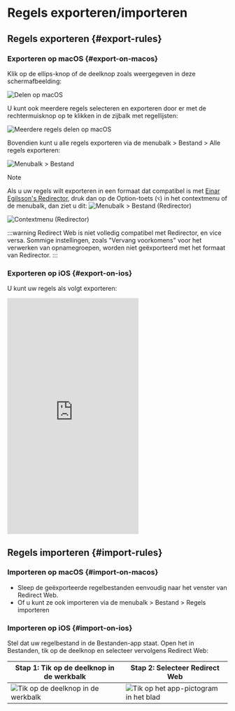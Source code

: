 # Regels exporteren/importeren

## Regels exporteren {#export-rules}

### Exporteren op macOS {#export-on-macos}

Klik op de ellips-knop of de deelknop zoals weergegeven in deze schermafbeelding:

![Delen op macOS](/img/share-on-macos.png)

U kunt ook meerdere regels selecteren en exporteren door er met de rechtermuisknop op te klikken in de zijbalk met regellijsten:

![Meerdere regels delen op macOS](/img/multiselect-on-macos.png)

Bovendien kunt u alle regels exporteren via de menubalk > Bestand > Alle regels exporteren:

![Menubalk > Bestand](/img/menubar-file.png)

> [!NOTE]
> Als u uw regels wilt exporteren in een formaat dat compatibel is met [Einar Egilsson's Redirector](https://einaregilsson.com/redirector/), druk dan op de Option-toets (`⌥`) in het contextmenu of de menubalk, dan ziet u dit:
> ![Menubalk > Bestand (Redirector)](/img/menubar-file-redirector.png)
>
> ![Contextmenu (Redirector)](/img/context-menu-redirector.png)
>
> :::warning
> Redirect Web is niet volledig compatibel met Redirector, en vice versa. Sommige instellingen, zoals "Vervang voorkomens" voor het verwerken van opnamegroepen, worden niet geëxporteerd met het formaat van Redirector.
> :::

### Exporteren op iOS {#export-on-ios}

U kunt uw regels als volgt exporteren:

<iframe height="540" src="https://www.youtube.com/embed/uQ6-SLEMlT4" title="iOS Demo Video voor het exporteren van regels (YouTube)" frameborder="0" allow="accelerometer; autoplay; clipboard-write; encrypted-media; gyroscope; picture-in-picture; web-share" allowfullscreen></iframe>

## Regels importeren {#import-rules}

### Importeren op macOS {#import-on-macos}

- Sleep de geëxporteerde regelbestanden eenvoudig naar het venster van Redirect Web.
- Of u kunt ze ook importeren via de menubalk > Bestand > Regels importeren

### Importeren op iOS {#import-on-ios}

Stel dat uw regelbestand in de Bestanden-app staat. Open het in Bestanden, tik op de deelknop en selecteer vervolgens Redirect Web:

| Stap 1: Tik op de deelknop in de werkbalk | Stap 2: Selecteer Redirect Web |
| ------------------------------------------------------------------------- | ------------------------------------------------------------------- |
| ![Tik op de deelknop in de werkbalk](/img/files-share-ios.png) | ![Tik op het app-pictogram in het blad](/img/share-sheet-ios.png) |
